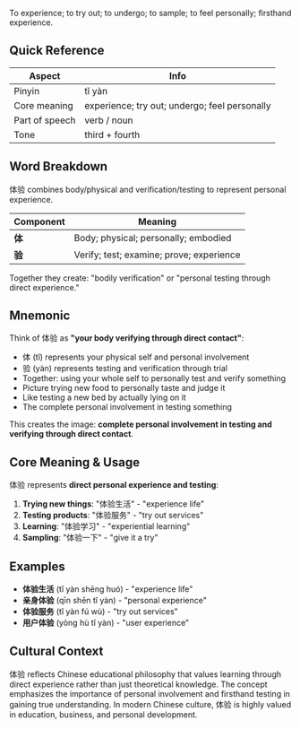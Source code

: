 To experience; to try out; to undergo; to sample; to feel personally; firsthand experience.

## Quick Reference

| Aspect         | Info                                          |
| -------------- | --------------------------------------------- |
| Pinyin         | tǐ yàn                                        |
| Core meaning   | experience; try out; undergo; feel personally |
| Part of speech | verb / noun                                   |
| Tone           | third + fourth                                |

## Word Breakdown

体验 combines body/physical and verification/testing to represent personal experience.

| Component | Meaning                                  |
| --------- | ---------------------------------------- |
| **体**    | Body; physical; personally; embodied     |
| **验**    | Verify; test; examine; prove; experience |

Together they create: "bodily verification" or "personal testing through direct experience."

## Mnemonic

Think of 体验 as **"your body verifying through direct contact"**:

- 体 (tǐ) represents your physical self and personal involvement
- 验 (yàn) represents testing and verification through trial
- Together: using your whole self to personally test and verify something
- Picture trying new food to personally taste and judge it
- Like testing a new bed by actually lying on it
- The complete personal involvement in testing something

This creates the image: **complete personal involvement in testing and verifying through direct
contact**.

## Core Meaning & Usage

体验 represents **direct personal experience and testing**:

1. **Trying new things**: "体验生活" - "experience life"
2. **Testing products**: "体验服务" - "try out services"
3. **Learning**: "体验学习" - "experiential learning"
4. **Sampling**: "体验一下" - "give it a try"

## Examples

- **体验生活** (tǐ yàn shēng huó) - "experience life"
- **亲身体验** (qīn shēn tǐ yàn) - "personal experience"
- **体验服务** (tǐ yàn fú wù) - "try out services"
- **用户体验** (yòng hù tǐ yàn) - "user experience"

## Cultural Context

体验 reflects Chinese educational philosophy that values learning through direct experience rather
than just theoretical knowledge. The concept emphasizes the importance of personal involvement and
firsthand testing in gaining true understanding. In modern Chinese culture, 体验 is highly valued in
education, business, and personal development.
